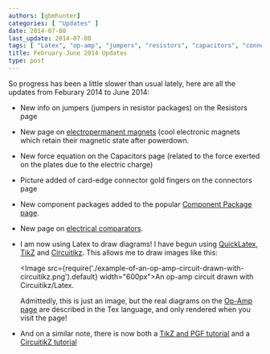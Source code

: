 ```yaml
---
authors: [gbmhunter]
categories: [ "Updates" ]
date: 2014-07-08
last_update: 2014-07-08
tags: [ "Latex", "op-amp", "jumpers", "resistors", "capacitors", "connectors", "component packages", "circuitikz", "tikz" ] 
title: February-June 2014 Updates
type: post
---
```


So progress has been a little slower than usual lately, here are all the updates from Feburary 2014 to June 2014:

* New info on jumpers (jumpers in resistor packages) on the Resistors page

* New page on [electropermanent magnets](/electronics/components/electropermanent-magnets-epms) (cool electronic magnets which retain their magnetic state after powerdown.

* New force equation on the Capacitors page (related to the force exerted on the plates due to the electric charge)

* Picture added of card-edge connector gold fingers on the connectors page

* New component packages added to the popular [Component Package page](/pcb-design/component-packages/).

* New page on [electrical comparators](/electronics/components/comparators).
		
* I am now using Latex to draw diagrams! I have begun using [QuickLatex](http://quicklatex.com/), [TikZ](http://www.texample.net/tikz/) and [Circuitikz](http://www.ctan.org/pkg/circuitikz). This allows me to draw images like this:

    <Image src={require('./example-of-an-op-amp-circuit-drawn-with-circuitikz.png').default} width="600px">An op-amp circuit drawn with Circuitikz/Latex.</Image>

    Admittedly, this is just an image, but the real diagrams on the [Op-Amp page](/electronics/components/op-amps) are described in the Tex language, and only rendered when you visit the page!

* And on a similar note, there is now both a [TikZ and PGF tutorial](/programming/languages/tex/tikz-and-pgf-tutorial) and a [CircuitikZ tutorial](/programming/languages/tex/drawing-schematics-with-tikz-and-circuitikz)